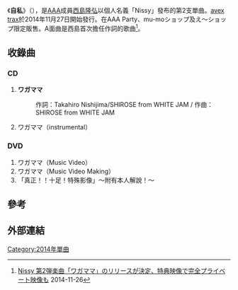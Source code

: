 {{命名}}
{{Infobox Single 
| Name           = ワガママ
| Cover          = 
| Cover Size     = 
| Caption        = 
| Artist         = [[西島隆弘|Nissy]]
| from Album     = 
| A-side         = 
| B-side         = 
| Released       = 2014年11月27日
| Format         = [[單曲|單曲]]
| Recorded       = 
| Genre          = [[J-POP|J-POP]]        
| Length         = 
| Label          = [[avex_trax|avex trax]]
| Writer         = <!-- 一般来说，词曲作者相同且为多人共作时请考虑使用此参数，欧美流行曲常用。--> 
| Lyricist       =
| Composer       =
| Arranger       =
| Producer       = 
| Certification  = 
| Chart position = 
| Last single    = '''[[どうしようか?|どうしようか?]]'''<br/>（2014年）
| This single    = '''ワガママ'''<br/>（2014年）
| Next single    = '''DANCE DANCE DANCE'''<br/>（2015年）
| Misc           =
}}

《'''自私'''》（{{lang-ja|'''ワガママ'''}}），是[[AAA_(團體)|AAA]]成員[[西島隆弘|西島隆弘]]以個人名義「Nissy」發布的第2支單曲。[[avex_trax|avex trax]]於2014年11月27日開始發行。在AAA Party、mu-moショップ及え〜ショップ限定販售。A面曲是西島首次擔任作詞的歌曲<ref>[http://www.musicman-net.com/artist/42075.html Nissy 第2弾楽曲「ワガママ」のリリースが決定、特典映像で完全プライベート映像も] 2014-11-26 </ref>。

== 收錄曲 ==
=== CD ===
# '''ワガママ'''
#: 作詞：Takahiro Nishijima/SHIROSE from WHITE JAM / 作曲：SHIROSE from WHITE JAM
# ワガママ（instrumental）

=== DVD ===
# ワガママ（Music Video）
# ワガママ（Music Video Making）
# 「真正！！十足！特殊影像」～附有本人解說！～

== 參考 ==
{{reflist}}

== 外部連結 ==
{{AAA}}

{{DEFAULTSORT:Wagamama}}
[[Category:2014年單曲|Category:2014年單曲]]